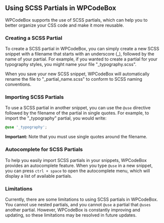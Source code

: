 Using SCSS Partials in WPCodeBox
--------------------------------

WPCodeBox supports the use of SCSS partials, which can help you to better organize your CSS code and make it more reusable.

### Creating a SCSS Partial

To create a SCSS partial in WPCodeBox, you can simply create a new SCSS snippet with a filename that starts with an underscore (_), followed by the name of your partial. For example, if you wanted to create a partial for your typography styles, you might name your file "_typography.scss".

When you save your new SCSS snippet, WPCodeBox will automatically rename the file to "_partial_name.scss" to conform to SCSS naming conventions.

### Importing SCSS Partials

To use a SCSS partial in another snippet, you can use the `@use` directive followed by the filename of the partial in single quotes. For example, to import the "_typography" partial, you would write:

```scss
@use '_typography';
```
**Important:** Note that you must use single quotes around the filename.

### Autocomplete for SCSS Partials

To help you easily import SCSS partials in your snippets, WPCodeBox provides an autocomplete feature. When you type `@use` in a new snippet, you can press `ctrl + space` to open the autocomplete menu, which will display a list of available partials.

### Limitations

Currently, there are some limitations to using SCSS partials in WPCodeBox. You cannot use nested partials, and you cannot `@use` a partial that `@uses` another partial. However, WPCodeBox is constantly improving and updating, so these limitations may be resolved in future updates.